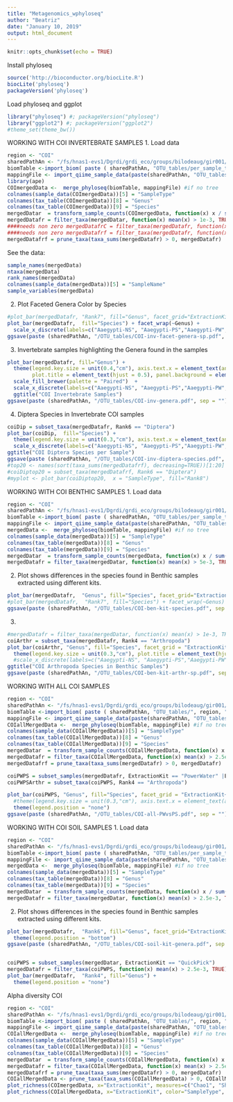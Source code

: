 ```yaml
---
title: "Metagenomics_wphyloseq"
author: "Beatriz"
date: "January 10, 2019"
output: html_document
---
```


```r
knitr::opts_chunk$set(echo = TRUE)
```
Install phyloseq
```r
source('http://bioconductor.org/biocLite.R')
biocLite('phyloseq')
packageVersion('phyloseq')
```

Load phyloseq and ggplot
```r
library("phyloseq") #; packageVersion("phyloseq")
library("ggplot2") #; packageVersion("ggplot2")
#theme_set(theme_bw())
```

WORKING WITH COI INVERTEBRATE SAMPLES
1. Load data
```r
region <- "COI"
sharedPathAn <- "/fs/hnas1-evs1/Dgrdi/grdi_eco/groups/bilodeaug/gir001/PIRL_working/ecoBiomics_Ian/"
biomTable <-import_biom( paste ( sharedPathAn, "OTU_tables/per_sample_type_otu_tables/", region, "_otu_table__Sample_invertebrate__.biom", sep=""))
mappingFile <- import_qiime_sample_data(paste(sharedPathAn, "OTU_tables/per_sample_type_otu_tables/", region, "-mapping-file__Sample_invertebrate__.txt", sep=""))
library(ape)
COImergedData <-  merge_phyloseq(biomTable, mappingFile) #if no tree
colnames(sample_data(COImergedData))[5] = "SampleType"
colnames(tax_table(COImergedData))[8] = "Genus" 
colnames(tax_table(COImergedData))[9] = "Species" 
mergedDatar  = transform_sample_counts(COImergedData, function(x) x / sum(x) )
mergedDatafr = filter_taxa(mergedDatar, function(x) mean(x) > 1e-3, TRUE)
####needs non zero mergedDatafrC = filter_taxa(mergedDatafr, function(x) sum(x > 3) > (0.2*length(x)), TRUE)
####needs non zero mergedDatafrf = filter_taxa(mergedDatafr, function(x) sd(x)/mean(x) > 3.0, TRUE)
mergedDatafrf = prune_taxa(taxa_sums(mergedDatafr) > 0, mergedDatafr)
```

See the data:
```r
sample_names(mergedData)
ntaxa(mergedData)
rank_names(mergedData)
colnames(sample_data(mergedData))[5] = "SampleName"
sample_variables(mergedData)
```

2. Plot Faceted Genera Color by Species
```r
#plot_bar(mergedDatafr, "Rank7", fill="Genus", facet_grid="ExtractionKit")
plot_bar(mergedDatafr,  fill="Species") + facet_wrap(~Genus) +
  scale_x_discrete(labels=c("Aaegypti-NS", "Aaegypti-PS","Aaegypti-PW", "Ctarsalis-NS", "Ctarsalis-PS", "Ctarsalis-PW" ))
ggsave(paste (sharedPathAn, "/OTU_tables/COI-inv-facet-genera-sp.pdf", sep = ""))
```

3. Invertebrate samples highlighting the Genera found in the samples
```r
plot_bar(mergedDatafr, fill="Genus") +
  theme(legend.key.size = unit(0.4,"cm"), axis.text.x = element_text(angle = 0, size=8, hjust = 0.5), 
        plot.title = element_text(hjust = 0.5), panel.background = element_rect(fill = "white", colour = "grey50")) + 
  scale_fill_brewer(palette = "Paired")  +
  scale_x_discrete(labels=c("Aaegypti-NS", "Aaegypti-PS","Aaegypti-PW", "Ctarsalis-NS", "Ctarsalis-PS", "Ctarsalis-PW" )) +
  ggtitle("COI Invertebrate Samples")
ggsave(paste (sharedPathAn, "/OTU_tables/COI-inv-genera.pdf", sep = ""))
```

4. Diptera Species in Invertebrate COI samples

```r
coiDip = subset_taxa(mergedDatafr, Rank6 == "Diptera") 
plot_bar(coiDip,  fill="Species") + 
  theme(legend.key.size = unit(0.3,"cm"), axis.text.x = element_text(angle = 0, size=8, hjust = 0.5), plot.title = element_text(hjust = 0.5)) +
  scale_x_discrete(labels=c("Aaegypti-NS", "Aaegypti-PS","Aaegypti-PW", "Ctarsalis-NS", "Ctarsalis-PS", "Ctarsalis-PW" )) +
ggtitle("COI Diptera Species per Sample")
ggsave(paste (sharedPathAn, "/OTU_tables/COI-inv-diptera-species.pdf", sep = ""))
#top20 <- names(sort(taxa_sums(mergedDatafrf), decreasing=TRUE))[1:20]
#coiDiptop20 = subset_taxa(mergedDatafrf, Rank6 == "Diptera")
#myplot <- plot_bar(coiDiptop20,  x = "SampleType", fill="Rank8")
```

WORKING WITH COI BENTHIC SAMPLES
1. Load data
```r
region <- "COI"
sharedPathAn <- "/fs/hnas1-evs1/Dgrdi/grdi_eco/groups/bilodeaug/gir001/PIRL_working/ecoBiomics_Ian/"
biomTable <-import_biom( paste ( sharedPathAn, "OTU_tables/per_sample_type_otu_tables/", region, "_otu_table__Sample_benthic__.biom", sep=""))
mappingFile <- import_qiime_sample_data(paste(sharedPathAn, "OTU_tables/per_sample_type_otu_tables/", region, "-mapping-file__Sample_benthic__.txt", sep=""))
mergedData <-  merge_phyloseq(biomTable, mappingFile) #if no tree
colnames(sample_data(mergedData))[5] = "SampleType"
colnames(tax_table(mergedData))[8] = "Genus" 
colnames(tax_table(mergedData))[9] = "Species" 
mergedDatar  = transform_sample_counts(mergedData, function(x) x / sum(x) )
mergedDatafr = filter_taxa(mergedDatar, function(x) mean(x) > 5e-3, TRUE)
```

2. Plot shows differences in the species found in Benthic samples extracted using different kits. 
```r
plot_bar(mergedDatafr,  "Genus", fill="Species", facet_grid="ExtractionKit")
#plot_bar(mergedDatafr,  "Rank7", fill="Species") + facet_wrap(~Genus)
ggsave(paste (sharedPathAn, "/OTU_tables/COI-ben-kit-species.pdf", sep = ""))

```
3. 
```r
#mergedDatafr = filter_taxa(mergedDatar, function(x) mean(x) > 1e-3, TRUE)
coiArthr = subset_taxa(mergedDatafr, Rank4 == "Arthropoda") 
plot_bar(coiArthr, "Genus", fill="Species", facet_grid = "ExtractionKit") + 
  theme(legend.key.size = unit(0.3,"cm"), plot.title = element_text(hjust = 0.5)) +
  #scale_x_discrete(labels=c("Aaegypti-NS", "Aaegypti-PS","Aaegypti-PW", "Ctarsalis-NS", "Ctarsalis-PS", "Ctarsalis-PW" )) +
ggtitle("COI Arthropoda Species in Benthic Samples")
ggsave(paste (sharedPathAn, "/OTU_tables/COI-ben-kit-arthr-sp.pdf", sep = ""))

```


WORKING WITH ALL COI SAMPLES 

```r
region <- "COI"
sharedPathAn <- "/fs/hnas1-evs1/Dgrdi/grdi_eco/groups/bilodeaug/gir001/PIRL_working/ecoBiomics_Ian/"
biomTable <-import_biom( paste ( sharedPathAn, "OTU_tables/", region, "_otu_table.biom", sep=""))
mappingFile <- import_qiime_sample_data(paste(sharedPathAn, "OTU_tables/", region, "-mapping-file.txt", sep=""))
COIallMergedData <-  merge_phyloseq(biomTable, mappingFile) #if no tree
colnames(sample_data(COIallMergedData))[5] = "SampleType"
colnames(tax_table(COIallMergedData))[8] = "Genus" 
colnames(tax_table(COIallMergedData))[9] = "Species" 
mergedDatar  = transform_sample_counts(COIallMergedData, function(x) x / sum(x) )
mergedDatafr = filter_taxa(COIallMergedData, function(x) mean(x) > 2.5e-3, TRUE)
mergedDatafrf = prune_taxa(taxa_sums(mergedDatafr) > 0, mergedDatafr)
```

```r
coiPWPS = subset_samples(mergedDatafr, ExtractionKit == "PowerWater" |ExtractionKit == "PowerSoil" ) 
coiPWPSArthr = subset_taxa(coiPWPS, Rank4 == "Arthropoda")

plot_bar(coiPWPS, "Genus", fill="Species", facet_grid = "ExtractionKit~SampleType") + 
  #theme(legend.key.size = unit(0.3,"cm"), axis.text.x = element_text(angle = 0, size=8, hjust = 0.5), plot.title = element_text(hjust = 0.5)) +
  theme(legend.position = "none") 
ggsave(paste (sharedPathAn, "/OTU_tables/COI-all-PWvsPS.pdf", sep = ""))
```





WORKING WITH COI SOIL SAMPLES
1. Load data
```r
region <- "COI"
sharedPathAn <- "/fs/hnas1-evs1/Dgrdi/grdi_eco/groups/bilodeaug/gir001/PIRL_working/ecoBiomics_Ian/"
biomTable <-import_biom( paste ( sharedPathAn, "OTU_tables/per_sample_type_otu_tables/", region, "_otu_table__Sample_soil__.biom", sep=""))
mappingFile <- import_qiime_sample_data(paste(sharedPathAn, "OTU_tables/per_sample_type_otu_tables/", region, "-mapping-file__Sample_soil__.txt", sep=""))
mergedData <-  merge_phyloseq(biomTable, mappingFile) #if no tree
colnames(sample_data(mergedData))[5] = "SampleType"
colnames(tax_table(mergedData))[8] = "Genus" 
colnames(tax_table(mergedData))[9] = "Species" 
mergedDatar  = transform_sample_counts(mergedData, function(x) x / sum(x) )
mergedDatafr = filter_taxa(mergedDatar, function(x) mean(x) > 2.5e-3, TRUE)
```

2. Plot shows differences in the species found in Benthic samples extracted using different kits. 
```r
plot_bar(mergedDatafr,  "Rank6", fill="Genus", facet_grid="ExtractionKit") +
  theme(legend.position = "bottom") 
ggsave(paste (sharedPathAn, "/OTU_tables/COI-soil-kit-genera.pdf", sep = ""))


coiPWPS = subset_samples(mergedDatar, ExtractionKit == "QuickPick") 
mergedDatafr = filter_taxa(coiPWPS, function(x) mean(x) > 2.5e-3, TRUE)
plot_bar(mergedDatafr,  "Rank4", fill="Genus") +
  theme(legend.position = "none")

```

Alpha diversity COI

```r
region <- "COI"
sharedPathAn <- "/fs/hnas1-evs1/Dgrdi/grdi_eco/groups/bilodeaug/gir001/PIRL_working/ecoBiomics_Ian/"
biomTable <-import_biom( paste ( sharedPathAn, "OTU_tables/", region, "_otu_table.biom", sep=""))
mappingFile <- import_qiime_sample_data(paste(sharedPathAn, "OTU_tables/", region, "-mapping-file.txt", sep=""))
COIallMergedData <-  merge_phyloseq(biomTable, mappingFile) #if no tree
colnames(sample_data(COIallMergedData))[5] = "SampleType"
colnames(tax_table(COIallMergedData))[8] = "Genus" 
colnames(tax_table(COIallMergedData))[9] = "Species" 
mergedDatar  = transform_sample_counts(COIallMergedData, function(x) x / sum(x) )
mergedDatafr = filter_taxa(COIallMergedData, function(x) mean(x) > 2.5e-3, TRUE)
mergedDatafrf = prune_taxa(taxa_sums(mergedDatafr) > 0, mergedDatafr)
COIallMergedData <- prune_taxa(taxa_sums(COIallMergedData) > 0, COIallMergedData)
plot_richness(COImergedData, x="ExtractionKit", measures=c("Chao1", "Shannon"))
plot_richness(COIallMergedData, x="ExtractionKit", color="SampleType", measures=c("Chao1", "Shannon"))
```






